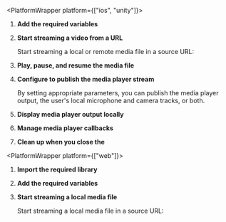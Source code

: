 
<PlatformWrapper platform={["ios", "unity"]}>

1.  **Add the required variables**

    <SetVariables />

1. **Start streaming a video from a URL**

    Start streaming a local or remote media file in a source URL:

    <StartStreaming />

1.  **Play, pause, and resume the media file**

    <PlayPauseResume/>

1.  **Configure <Vg k="ENGINE" /> to publish the media player stream**

    By setting appropriate parameters, you can publish the media player output, the user's local microphone and camera tracks, or both.

    <UpdateChannelPublishOptions />

1. **Display media player output locally**

    <DisplayMedia/>

6.  **Manage media player callbacks**
    <HandleEvents/>
7.  **Clean up when you close the <Vpl k="CLIENT" />**
    <DestroyPlayer/>

</PlatformWrapper>

<PlatformWrapper platform={["web"]}>

1. **Import the required library**

    <ImportLibrary />

1.  **Add the required variables**

    <SetVariables />

1. **Start streaming a local media file**

    Start streaming a local media file in a source URL:

    <StartStreaming />

</PlatformWrapper>
